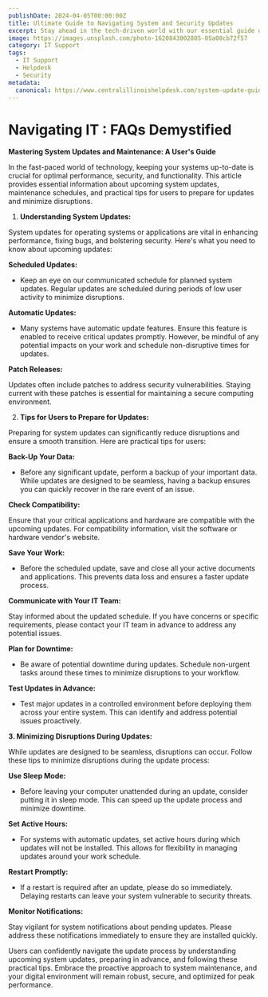 ```yaml
---
publishDate: 2024-04-05T00:00:00Z
title: Ultimate Guide to Navigating System and Security Updates
excerpt: Stay ahead in the tech-driven world with our essential guide on system updates and maintenance. Discover key insights on scheduled updates, automatic patch releases, and practical tips for minimizing disruptions. Learn how to prepare for system changes and maintain peak performance and security. Perfect for users looking to optimize their digital environment.
image: https://images.unsplash.com/photo-1620843002805-05a08cb72f57
category: IT Support
tags:
  - IT Support
  - Helpdesk
  - Security
metadata:
  canonical: https://www.centralillinoishelpdesk.com/system-update-guide/
---
```



# Navigating IT : FAQs Demystified

**Mastering System Updates and Maintenance: A User's Guide**

In the fast-paced world of technology, keeping your systems up-to-date is crucial for optimal performance, security, and functionality. This article provides essential information about upcoming system updates, maintenance schedules, and practical tips for users to prepare for updates and minimize disruptions.

1. **Understanding System Updates:**

System updates for operating systems or applications are vital in enhancing performance, fixing bugs, and bolstering security. Here's what you need to know about upcoming updates:

**Scheduled Updates:**

- Keep an eye on our communicated schedule for planned system updates. Regular updates are scheduled during periods of low user activity to minimize disruptions.

**Automatic Updates:**

- Many systems have automatic update features. Ensure this feature is enabled to receive critical updates promptly. However, be mindful of any potential impacts on your work and schedule non-disruptive times for updates.

**Patch Releases:**

Updates often include patches to address security vulnerabilities. Staying current with these patches is essential for maintaining a secure computing environment.

2. **Tips for Users to Prepare for Updates:**

Preparing for system updates can significantly reduce disruptions and ensure a smooth transition. Here are practical tips for users:

**Back-Up Your Data:**

- Before any significant update, perform a backup of your important data. While updates are designed to be seamless, having a backup ensures you can quickly recover in the rare event of an issue.

**Check Compatibility:**

Ensure that your critical applications and hardware are compatible with the upcoming updates. For compatibility information, visit the software or hardware vendor's website.

**Save Your Work:**

- Before the scheduled update, save and close all your active documents and applications. This prevents data loss and ensures a faster update process.

**Communicate with Your IT Team:**

Stay informed about the updated schedule. If you have concerns or specific requirements, please contact your IT team in advance to address any potential issues.

**Plan for Downtime:**

- Be aware of potential downtime during updates. Schedule non-urgent tasks around these times to minimize disruptions to your workflow.

**Test Updates in Advance:**

- Test major updates in a controlled environment before deploying them across your entire system. This can identify and address potential issues proactively.

**3. Minimizing Disruptions During Updates:**

While updates are designed to be seamless, disruptions can occur. Follow these tips to minimize disruptions during the update process:

**Use Sleep Mode:**

- Before leaving your computer unattended during an update, consider putting it in sleep mode. This can speed up the update process and minimize downtime.

**Set Active Hours:**

- For systems with automatic updates, set active hours during which updates will not be installed. This allows for flexibility in managing updates around your work schedule.

**Restart Promptly:**

- If a restart is required after an update, please do so immediately. Delaying restarts can leave your system vulnerable to security threats.

**Monitor Notifications:**

Stay vigilant for system notifications about pending updates. Please address these notifications immediately to ensure they are installed quickly.

Users can confidently navigate the update process by understanding upcoming system updates, preparing in advance, and following these practical tips. Embrace the proactive approach to system maintenance, and your digital environment will remain robust, secure, and optimized for peak performance.
